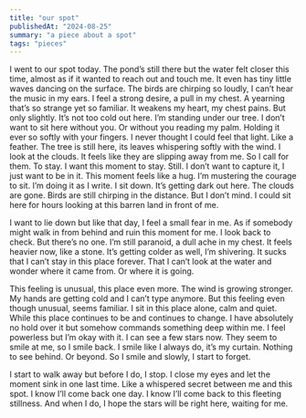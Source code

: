 ```yaml
---
title: "our spot"
publishedAt: "2024-08-25"
summary: "a piece about a spot"
tags: "pieces"
---
```


I went to our spot today. The pond’s still there but the water felt closer this time, almost as if it wanted to reach out and touch me. It even has tiny little waves dancing on the surface. The birds are chirping so loudly, I can’t hear the music in my ears. I feel a strong desire, a pull in my chest. A yearning that’s so strange yet so familiar. It weakens my heart, my chest pains. But only slightly. It’s not too cold out here. I’m standing under our tree. I don’t want to sit here without you. Or without you reading my palm. Holding it ever so softly with your fingers. I never thought I could feel that light. Like a feather. The tree is still here, its leaves whispering softly with the wind. I look at the clouds. It feels like they are slipping away from me. So I call for them. To stay. I want this moment to stay. Still. I don’t want to capture it, I just want to be in it. This moment feels like a hug. I’m mustering the courage to sit. I’m doing it as I write. I sit down. It’s getting dark out here. The clouds are gone. Birds are still chirping in the distance. But I don’t mind. I could sit here for hours looking at this barren land in front of me.

I want to lie down but like that day, I feel a small fear in me. As if somebody might walk in from behind and ruin this moment for me. I look back to check. But there’s no one. I’m still paranoid, a dull ache in my chest. It feels heavier now, like a stone. It’s getting colder as well, I’m shivering. It sucks that I can’t stay in this place forever. That I can’t look at the water and wonder where it came from. Or where it is going. 

This feeling is unusual, this place even more. The wind is growing stronger. My hands are getting cold and I can’t type anymore. But this feeling even though unusual, seems familiar. I sit in this place alone, calm and quiet. While this place continues to be and continues to change. I have absolutely no hold over it but somehow commands something deep within me. I feel powerless but I’m okay with it. I can see a few stars now. They seem to smile at me, so I smile back. I smile like I always do, it’s my curtain. Nothing to see behind. Or beyond. So I smile and slowly, I start to forget. 

I start to walk away but before I do, I stop. I close my eyes and let the moment sink in one last time. Like a whispered secret between me and this spot. I know I’ll come back one day. I know I’ll come back to this fleeting stillness. And when I do, I hope the stars will be right here, waiting for me.